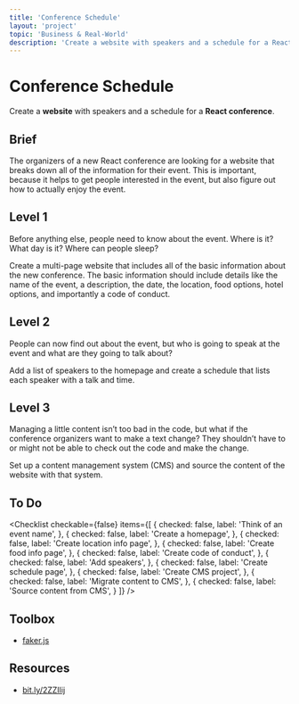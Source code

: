 ```yaml
---
title: 'Conference Schedule'
layout: 'project'
topic: 'Business & Real-World'
description: 'Create a website with speakers and a schedule for a React conference.'
---
```



<ProjectHeader>

# Conference Schedule

Create a <strong className="color-blue">website</strong> with speakers and a schedule for a <strong className="color-purple">React conference</strong>.

</ProjectHeader>

<ProjectContent>

## Brief

The organizers of a new React conference are looking for a website that breaks down all of the information for their event. This is important, because it helps to get people interested in the event, but also figure out how to actually enjoy the event.

## Level 1

Before anything else, people need to know about the event. Where is it? What day is it? Where can people sleep?

Create a multi-page website that includes all of the basic information about the new conference. The basic information should include details like the name of the event, a description, the date, the location, food options, hotel options, and importantly a code of conduct.

<LoginRequired>

## Level 2

People can now find out about the event, but who is going to speak at the event and what are they going to talk about?

Add a list of speakers to the homepage and create a schedule that lists each speaker with a talk and time.

## Level 3

Managing a little content isn’t too bad in the code, but what if the conference organizers want to make a text change? They shouldn’t have to or might not be able to check out the code and make the change.

Set up a content management system (CMS) and source the content of the website with that system.

</LoginRequired>

</ProjectContent>

<ProjectSidebar>

## To Do

<Checklist checkable={false} items={[
  {
    checked: false,
    label: 'Think of an event name',
  },
  {
    checked: false,
    label: 'Create a homepage',
  },
  {
    checked: false,
    label: 'Create location info page',
  },
  {
    checked: false,
    label: 'Create food info page',
  },
  {
    checked: false,
    label: 'Create code of conduct',
  },
  {
    checked: false,
    label: 'Add speakers',
  },
  {
    checked: false,
    label: 'Create schedule page',
  },
  {
    checked: false,
    label: 'Create CMS project',
  },
  {
    checked: false,
    label: 'Migrate content to CMS',
  },
  {
    checked: false,
    label: 'Source content from CMS',
  }
]} />

## Toolbox
- [faker.js](https://github.com/marak/Faker.js/)

## Resources
- [bit.ly/2ZZIlij](https://bit.ly/2ZZIlij)

</ProjectSidebar>
